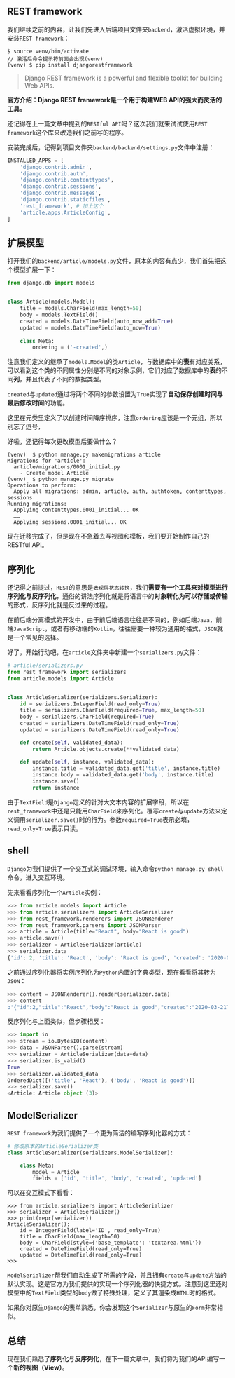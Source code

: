 ## REST framework

我们继续之前的内容，让我们先进入后端项目文件夹`backend`，激活虚拟环境，并安装`REST framework`：
```shell
$ source venv/bin/activate
// 激活后命令提示符前面会出现(venv)
(venv) $ pip install djangorestframework
```

> Django REST framework is a powerful and flexible toolkit for building Web APIs.

**官方介绍：Django REST framework是一个用于构建WEB API的强大而灵活的工具。**

还记得在上一篇文章中提到的`RESTful API`吗？这次我们就来试试使用`REST framework`这个库来改造我们之前写的程序。

安装完成后，记得到项目文件夹`backend/backend/settings.py`文件中注册：

```python
INSTALLED_APPS = [
    'django.contrib.admin',
    'django.contrib.auth',
    'django.contrib.contenttypes',
    'django.contrib.sessions',
    'django.contrib.messages',
    'django.contrib.staticfiles',
    'rest_framework', # 加上这个
    'article.apps.ArticleConfig',
]
```

## 扩展模型

打开我们的`backend/article/models.py`文件，原本的内容有点少，我们首先把这个模型扩展一下：

```python
from django.db import models


class Article(models.Model):
    title = models.CharField(max_length=50)
    body = models.TextField()
    created = models.DateTimeField(auto_now_add=True)
    updated = models.DateTimeField(auto_now=True)
    
    class Meta:
        ordering = ('-created',)
```

注意我们定义的继承了`models.Model`的类`Article`，与数据库中的**表**有对应关系，可以看到这个类的不同属性分别是不同的对象示例，它们对应了数据库中的**表**的不同**列**，并且代表了不同的数据类型。

`created`与`updated`通过将两个不同的参数设置为`True`实现了**自动保存创建时间与最后修改时间**的功能。

这里在元类里定义了以创建时间降序排序，注意`ordering`应该是一个元组，所以别忘了逗号`,`

好啦，还记得每次更改模型后要做什么？

```
(venv)  $ python manage.py makemigrations article 
Migrations for 'article':
  article/migrations/0001_initial.py
    - Create model Article
(venv)  $ python manage.py migrate
Operations to perform:
  Apply all migrations: admin, article, auth, authtoken, contenttypes, sessions
Running migrations:
  Applying contenttypes.0001_initial... OK
  ……
  Applying sessions.0001_initial... OK

```

现在迁移完成了，但是现在不急着去写视图和模板，我们要开始制作自己的RESTful API。

## 序列化

还记得之前提过，`REST`的意思是`表现层状态转换`，我们**需要有一个工具来对模型进行序列化与反序列化**，通俗的讲法序列化就是将语言中的**对象转化为可以存储或传输**的形式，反序列化就是反过来的过程。

在前后端分离模式的开发中，由于前后端语言往往是不同的，例如后端`Java`，前端`JavaScript`，或者有移动端的`Kotlin`，往往需要一种较为通用的格式，`JSON`就是一个常见的选择。

好了，开始行动吧，在`article`文件夹中新建一个`serializers.py`文件：

```python
# article/serializers.py
from rest_framework import serializers
from article.models import Article


class ArticleSerializer(serializers.Serializer):
    id = serializers.IntegerField(read_only=True)
    title = serializers.CharField(required=True, max_length=50)
    body = serializers.CharField(required=True)
    created = serializers.DateTimeField(read_only=True)
    updated = serializers.DateTimeField(read_only=True)

    def create(self, validated_data):
        return Article.objects.create(**validated_data)

    def update(self, instance, validated_data):
        instance.title = validated_data.get('title', instance.title)
        instance.body = validated_data.get('body', instance.title)
        instance.save()
        return instance
```

由于`TextField`是`Django`定义的针对大文本内容的扩展字段，所以在`rest_framework`中还是只能用`CharField`来序列化。覆写`create`与`update`方法来定义调用`serializer.save()`时的行为。参数`required=True`表示必填，`read_only=True`表示只读。

## shell

`Django`为我们提供了一个交互式的调试环境，输入命令`python manage.py shell`命令，进入交互环境。

先来看看序列化一个`Article`实例：

```python
>>> from article.models import Article
>>> from article.serializers import ArticleSerializer
>>> from rest_framework.renderers import JSONRenderer
>>> from rest_framework.parsers import JSONParser
>>> article = Article(title="React", body="React is good")
>>> article.save()
>>> serializer = ArticleSerializer(article)
>>> serializer.data
{'id': 2, 'title': 'React', 'body': 'React is good', 'created': '2020-03-21T21:19:31.732703', 'updated': '2020-03-21T21:19:31.732728'}
```

之前通过序列化器将实例序列化为`Python`内置的字典类型，现在看看将其转为`JSON`：

```python
>>> content = JSONRenderer().render(serializer.data)
>>> content
b'{"id":2,"title":"React","body":"React is good","created":"2020-03-21T21:19:31.732703","updated":"2020-03-21T21:19:31.732728"}'
```

反序列化与上面类似，但步骤相反：

```python
>>> import io
>>> stream = io.BytesIO(content)
>>> data = JSONParser().parse(stream)
>>> serializer = ArticleSerializer(data=data)
>>> serializer.is_valid()
True
>>> serializer.validated_data
OrderedDict([('title', 'React'), ('body', 'React is good')])
>>> serializer.save()
<Article: Article object (3)>
```

## ModelSerializer

`REST framework`为我们提供了一个更为简洁的编写序列化器的方式：

```python
# 修改原本的ArticleSerializer类
class ArticleSerializer(serializers.ModelSerializer):

    class Meta:
        model = Article
        fields = ['id', 'title', 'body', 'created', 'updated']
```

可以在交互模式下看看：

```
>>> from article.serializers import ArticleSerializer
>>> serializer = ArticleSerializer()
>>> print(repr(serializer))
ArticleSerializer():
    id = IntegerField(label='ID', read_only=True)
    title = CharField(max_length=50)
    body = CharField(style={'base_template': 'textarea.html'})
    created = DateTimeField(read_only=True)
    updated = DateTimeField(read_only=True)
>>> 

```

`ModelSerializer`帮我们自动生成了所需的字段，并且拥有`create`与`update`方法的默认实现。这是官方为我们提供的实现一个序列化器的快捷方式。注意到这里还对模型中的`TextField`类型的`body`做了特殊处理，定义了其渲染成`HTML`时的格式。

如果你对原生`Django`的表单熟悉，你会发现这个`Serializer`与原生的`Form`非常相似。

## 总结

现在我们熟悉了**序列化**与**反序列化**，在下一篇文章中，我们将为我们的API编写一个**新的视图（View）**。
